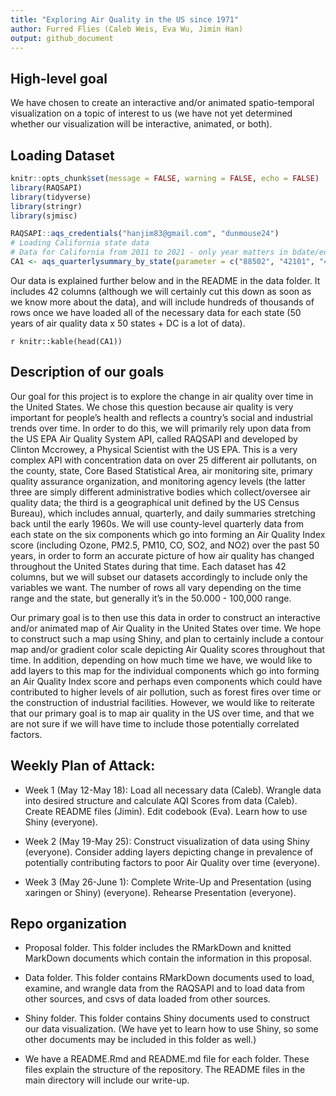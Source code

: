 ```yaml
---
title: "Exploring Air Quality in the US since 1971"
author: Furred Flies (Caleb Weis, Eva Wu, Jimin Han)
output: github_document
---
```


## High-level goal
 
We have chosen to create an interactive and/or animated spatio-temporal visualization on a topic of interest to us (we have not yet determined whether our visualization will be interactive, animated, or both).

## Loading Dataset

```r
knitr::opts_chunk$set(message = FALSE, warning = FALSE, echo = FALSE)
library(RAQSAPI)
library(tidyverse)
library(stringr)
library(sjmisc)
```


```r
RAQSAPI::aqs_credentials("hanjim83@gmail.com", "dunmouse24")
# Loading California state data
# Data for California from 2011 to 2021 - only year matters in bdate/edate variables
CA1 <- aqs_quarterlysummary_by_state(parameter = c("88502", "42101", "42602", "44201", "81102", "88101", "42401"), bdate = as.Date("20110101", format = "%Y%m%d"), edate = as.Date("20210101", format = "%Y%m%d"), "06")
```

Our data is explained further below and in the README in the data folder. It includes 42 columns (although we will certainly cut this down as soon as we know more about the data), and will include hundreds of thousands of rows once we have loaded all of the necessary data for each state (50 years of air quality data x 50 states + DC is a lot of data).

`r knitr::kable(head(CA1))` 
 
 
## Description of our goals

Our goal for this project is to explore the change in air quality over time in the United States. We chose this question because air quality is very important for people’s health and reflects a country’s social and industrial trends over time. In order to do this, we will primarily rely upon data from the US EPA Air Quality System API, called RAQSAPI and developed by Clinton Mccrowey, a Physical Scientist with the US EPA. This is a very complex API with concentration data on over 25 different air pollutants, on the county, state, Core Based Statistical Area, air monitoring site, primary quality assurance organization, and monitoring agency levels (the latter three are simply different administrative bodies which collect/oversee air quality data; the third is a geographical unit defined by the US Census Bureau), which includes annual, quarterly, and daily summaries stretching back until the early 1960s. We will use county-level quarterly data from each state on the six components which go into forming an Air Quality Index score (including Ozone, PM2.5, PM10, CO, SO2, and NO2) over the past 50 years, in order to form an accurate picture of how air quality has changed throughout the United States during that time. Each dataset has 42 columns, but we will subset our datasets accordingly to include only the variables we want. The number of rows all vary depending on the time range and the state, but generally it's in the 50.000 - 100,000 range. 

Our primary goal is to then use this data in order to construct an interactive and/or animated map of Air Quality in the United States over time. We hope to construct such a map using Shiny, and plan to certainly include a contour map and/or gradient color scale depicting Air Quality scores throughout that time. In addition, depending on how much time we have, we would like to add layers to this map for the individual components which go into forming an Air Quality Index score and perhaps even components which could have contributed to higher levels of air pollution, such as forest fires over time or the construction of industrial facilities. However, we would like to reiterate that our primary goal is to map air quality in the US over time, and that we are not sure if we will have time to include those potentially correlated factors.

## Weekly Plan of Attack:
 
* Week 1 (May 12-May 18): Load all necessary data (Caleb). Wrangle data into desired structure and calculate AQI Scores from data (Caleb). Create README files (Jimin). Edit codebook (Eva). Learn how to use Shiny (everyone).

* Week 2 (May 19-May 25): Construct visualization of data using Shiny (everyone). Consider adding layers depicting change in prevalence of potentially contributing factors to poor Air Quality over time (everyone).

* Week 3 (May 26-June 1): Complete Write-Up and Presentation (using xaringen or Shiny) (everyone). Rehearse Presentation (everyone).

## Repo organization 

* Proposal folder. This folder includes the RMarkDown and knitted MarkDown documents which contain the information in this proposal.

* Data folder. This folder contains RMarkDown documents used to load, examine, and wrangle data from the RAQSAPI and to load data from other sources, and csvs of data loaded from other sources.

* Shiny folder. This folder contains Shiny documents used to construct our data visualization. (We have yet to learn how to use Shiny, so some other documents may be included in this folder as well.)

* We have a README.Rmd and README.md file for each folder. These files explain the structure of the repository. The README files in the main directory will include our write-up.
